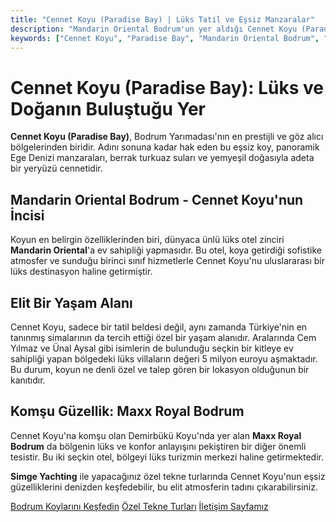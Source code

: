```yaml
---
title: "Cennet Koyu (Paradise Bay) | Lüks Tatil ve Eşsiz Manzaralar"
description: "Mandarin Oriental Bodrum'un yer aldığı Cennet Koyu (Paradise Bay), lüks villaları, elit atmosferi ve panoramik Ege Denizi manzaralarıyla tanınan özel bir destinasyondur."
keywords: ["Cennet Koyu", "Paradise Bay", "Mandarin Oriental Bodrum", "Bodrum lüks tatil", "Cennet Koyu villaları", "Maxx Royal Bodrum"]
---
```


# Cennet Koyu (Paradise Bay): Lüks ve Doğanın Buluştuğu Yer

**Cennet Koyu (Paradise Bay)**, Bodrum Yarımadası'nın en prestijli ve göz alıcı bölgelerinden biridir. Adını sonuna kadar hak eden bu eşsiz koy, panoramik Ege Denizi manzaraları, berrak turkuaz suları ve yemyeşil doğasıyla adeta bir yeryüzü cennetidir.

## Mandarin Oriental Bodrum - Cennet Koyu'nun İncisi

Koyun en belirgin özelliklerinden biri, dünyaca ünlü lüks otel zinciri **Mandarin Oriental**'a ev sahipliği yapmasıdır. Bu otel, koya getirdiği sofistike atmosfer ve sunduğu birinci sınıf hizmetlerle Cennet Koyu'nu uluslararası bir lüks destinasyon haline getirmiştir.

## Elit Bir Yaşam Alanı

Cennet Koyu, sadece bir tatil beldesi değil, aynı zamanda Türkiye'nin en tanınmış simalarının da tercih ettiği özel bir yaşam alanıdır. Aralarında Cem Yılmaz ve Ünal Aysal gibi isimlerin de bulunduğu seçkin bir kitleye ev sahipliği yapan bölgedeki lüks villaların değeri 5 milyon euroyu aşmaktadır. Bu durum, koyun ne denli özel ve talep gören bir lokasyon olduğunun bir kanıtıdır.

## Komşu Güzellik: Maxx Royal Bodrum

Cennet Koyu'na komşu olan Demirbükü Koyu'nda yer alan **Maxx Royal Bodrum** da bölgenin lüks ve konfor anlayışını pekiştiren bir diğer önemli tesistir. Bu iki seçkin otel, bölgeyi lüks turizmin merkezi haline getirmektedir.

**Simge Yachting** ile yapacağınız özel tekne turlarında Cennet Koyu'nun eşsiz güzelliklerini denizden keşfedebilir, bu elit atmosferin tadını çıkarabilirsiniz.

[Bodrum Koylarını Keşfedin](/destinasyonlar/bodrum-koylari)
[Özel Tekne Turları](/tekne-turlari/ozel-tekne-turlari)
[İletişim Sayfamız](/iletisim)
